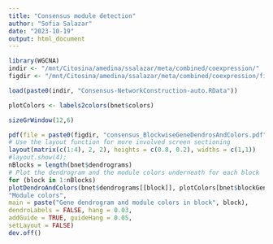 ```yaml
---
title: "Consensus module detection"
author: "Sofia Salazar"
date: "2023-10-19"
output: html_document
---
```

```r
library(WGCNA)
indir <- "/mnt/Citosina/amedina/ssalazar/meta/combined/coexpression/"
figdir <- "/mnt/Citosina/amedina/ssalazar/meta/combined/coexpression/figures/"

load(paste0(indir, "Consensus-NetworkConstruction-auto.RData"))
```


```r
plotColors <- labels2colors(bnet$colors)
```

```r
sizeGrWindow(12,6)

pdf(file = paste0(figdir, "consensus_BlockwiseGeneDendrosAndColors.pdf"), wi = 12, he = 6);
# Use the layout function for more involved screen sectioning
layout(matrix(c(1:4), 2, 2), heights = c(0.8, 0.2), widths = c(1,1))
#layout.show(4);
nBlocks = length(bnet$dendrograms)
# Plot the dendrogram and the module colors underneath for each block
for (block in 1:nBlocks)
plotDendroAndColors(bnet$dendrograms[[block]], plotColors[bnet$blockGenes[[block]]],
"Module colors",
main = paste("Gene dendrogram and module colors in block", block),
dendroLabels = FALSE, hang = 0.03,
addGuide = TRUE, guideHang = 0.05,
setLayout = FALSE)
dev.off()
```

